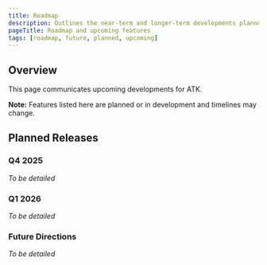 ```yaml
---
title: Roadmap
description: Outlines the near-term and longer-term developments planned for ATK
pageTitle: Roadmap and upcoming features
tags: [roadmap, future, planned, upcoming]
---
```


## Overview

This page communicates upcoming developments for ATK.

**Note:** Features listed here are planned or in development and timelines may
change.

## Planned Releases

### Q4 2025

_To be detailed_

### Q1 2026

_To be detailed_

### Future Directions

_To be detailed_
